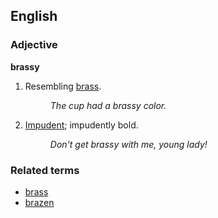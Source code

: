 ==English==

===Adjective===
'''brassy'''

# Resembling [[brass]].
#: ''The cup had a brassy color.''
# [[impudent|Impudent]]; impudently bold.
#: ''Don't get brassy with me, young lady!''

===Related terms===
*[[brass]]
*[[brazen]]
